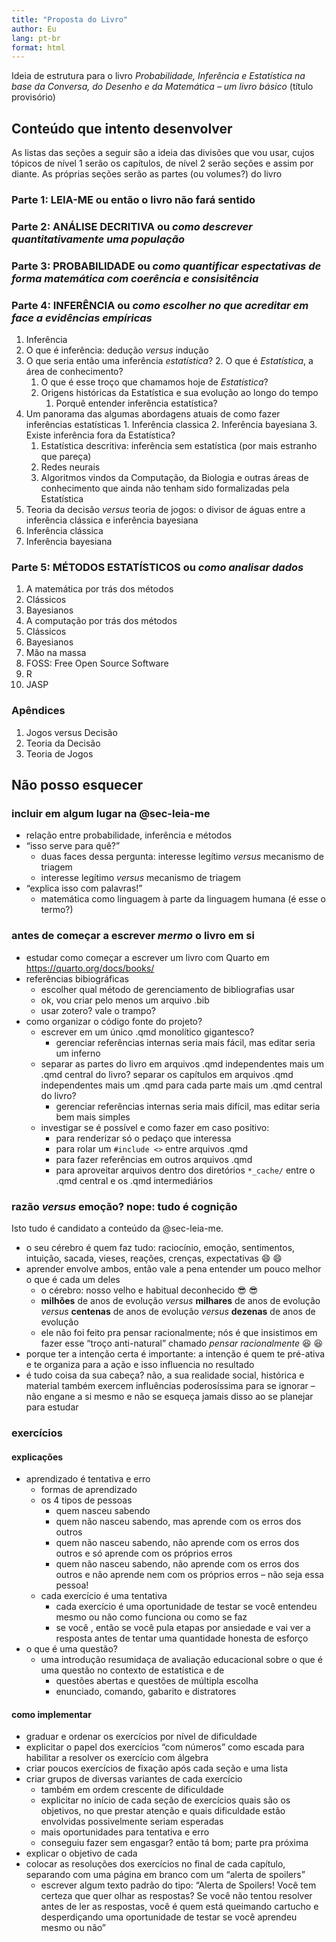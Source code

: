 ```yaml
---
title: "Proposta do Livro"
author: Eu
lang: pt-br
format: html
---
```


Ideia de estrutura para o livro *Probabilidade, Inferência e Estatística na base da Conversa, do Desenho e da Matemática -- um livro básico* (título provisório)

## Conteúdo que intento desenvolver

As listas das seções a seguir são a ideia das divisões que vou usar, cujos tópicos de nível 1 serão os capítulos, de nível 2 serão seções e assim por diante. As próprias seções serão as partes (ou volumes?) do livro

### Parte 1: **LEIA-ME** ou então o livro não fará sentido {#sec-leia-me}

### Parte 2: **ANÁLISE DECRITIVA** ou *como descrever quantitativamente uma população* {#sec-descritiva}

### Parte 3: **PROBABILIDADE** ou *como quantificar espectativas de forma matemática com coerência e consisitência* {#sec-probabilidade}

### Parte 4: **INFERÊNCIA** ou *como escolher no que acreditar em face a evidências empíricas* {#sec-inferencia}

1. Inferência
  1. O que é inferência: dedução *versus* indução
  1. O que seria então uma inferência *estatística*?
    2. O que é *Estatística*, a área de conhecimento?
      1. O que é esse troço que chamamos hoje de *Estatística*?
      2. Origens históricas da Estatística e sua evolução ao longo do tempo
    1. Porquê entender inferência estatística?
  1. Um panorama das algumas abordagens atuais de como fazer inferências estatísticas
    1. Inferência classica
    2. Inferência bayesiana
    3. Existe inferência fora da Estatística?
      1. Estatística descritiva: inferência sem estatística (por mais estranho que pareça)
      1. Redes neurais
      2. Algoritmos vindos da Computação, da Biologia e outras áreas de conhecimento que ainda não tenham sido formalizadas pela Estatística
  2. Teoria da decisão *versus* teoria de jogos: o divisor de águas entre a inferência clássica e inferência bayesiana
2. Inferência clássica
3. Inferência bayesiana

### Parte 5: **MÉTODOS ESTATÍSTICOS** ou *como analisar dados* {#sec-metodos}

1. A matemática por trás dos métodos
  1. Clássicos
  2. Bayesianos
2. A computação por trás dos métodos
  1. Clássicos
  2. Bayesianos
3. Mão na massa
  1. FOSS: Free Open Source Software
  1. R
  2. JASP

### Apêndices {#sec-apendices}

1. Jogos versus Decisão
1. Teoria da Decisão
2. Teoria de Jogos

## Não posso esquecer {#sec-nao-posso-esquecer}

### incluir em algum lugar na @sec-leia-me

- relação entre probabilidade, inferência e métodos
- "isso serve para quê?"
  - duas faces dessa pergunta: interesse legítimo *versus* mecanismo de triagem
  - interesse legítimo *versus* mecanismo de triagem
- "explica isso com palavras!"
  - matemática como linguagem à parte da linguagem humana (é esse o termo?)


### antes de começar a escrever *mermo* o livro em si

- estudar como começar a escrever um livro com Quarto em <https://quarto.org/docs/books/>
- referências bibiográficas
  - escolher qual método de gerenciamento de bibliografias usar
  - ok, vou criar pelo menos um arquivo .bib
  - usar zotero? vale o trampo?
- como organizar o código fonte do projeto?
  - escrever em um único .qmd monolítico gigantesco?
    - gerenciar referências internas seria mais fácil, mas editar seria um inferno
  - separar as partes do livro em arquivos .qmd independentes mais um .qmd central do livro? separar os capítulos em arquivos .qmd independentes mais um .qmd para cada parte mais um .qmd central do livro?
    - gerenciar referências internas seria mais difícil, mas editar seria bem mais simples
  - investigar se é possível e como fazer em caso positivo:
    - para renderizar só o pedaço que interessa
    - para rolar um `#include <>` entre arquivos .qmd
    - para fazer referências em outros arquivos .qmd
    - para aproveitar arquivos dentro dos diretórios  `*_cache/` entre o .qmd central e os .qmd intermediários

### razão *versus* emoção? nope: tudo é cognição 

Isto tudo é candidato a conteúdo da @sec-leia-me.

- o seu cérebro é quem faz tudo: raciocínio, emoção, sentimentos, intuição, sacada, vieses, reações, crenças, expectativas 😄 &#x1F604;
- aprender envolve ambos, então vale a pena entender um pouco melhor o que é cada um deles
  - o cérebro: nosso velho e habitual deconhecido  😎 &#x1F60E;
  - **milhões** de anos de evolução *versus* **milhares** de anos de evolução *versus* **centenas** de anos de evolução *versus* **dezenas** de anos de evolução
  - ele não foi feito pra pensar racionalmente; nós é que insistimos em fazer esse "troço anti-natural" chamado *pensar racionalmente* 😆 &#x1F606;
- porque ter a intenção certa é importante: a intenção é quem te pré-ativa e te organiza para a ação e isso influencia no resultado
- é tudo coisa da sua cabeça? não, a sua realidade social, histórica e material também exercem influências poderosíssima para se ignorar -- não engane a si mesmo e não se esqueça jamais disso ao se planejar para estudar

### exercícios

#### explicações

- aprendizado é tentativa e erro
  - formas de aprendizado
  - os 4 tipos de pessoas
    - quem nasceu sabendo
    - quem não nasceu sabendo, mas aprende com os erros dos outros
    - quem não nasceu sabendo, não aprende com os erros dos outros e só aprende com os próprios erros
    - quem não nasceu sabendo, não aprende com os erros dos outros e não aprende nem com os próprios erros -- não seja essa pessoa!
  - cada exercício é uma tentativa
    - cada exercício é uma oportunidade de testar se você entendeu mesmo ou não como funciona ou como se faz
    - se você , então se você pula etapas por ansiedade e vai ver a resposta antes de tentar uma quantidade honesta de esforço
- o que é uma questão?
  - uma introdução resumidaça de avaliação educacional sobre o que é uma questão no contexto de estatística e de 
    - questões abertas e questões de múltipla escolha
    - enunciado, comando, gabarito e distratores

#### como implementar

- graduar e ordenar os exercícios por nível de dificuldade
- explicitar o papel dos exercícios "com números" como escada para habilitar a resolver os exercício com álgebra
- criar poucos exercícios de fixação após cada seção e uma lista
- criar grupos de diversas variantes de cada exercício
  - também em ordem crescente de dificuldade
  - explicitar no início de cada seção de exercícios quais são os objetivos, no que prestar atenção e quais dificuldade estão envolvidas possivelmente seriam esperadas
  - mais oportunidades para tentativa e erro
  - conseguiu fazer sem engasgar? então tá bom; parte pra próxima
- explicar o objetivo de cada
- colocar as resoluções dos exercícios no final de cada capítulo, separando com uma página em branco com um "alerta de spoilers"
  - escrever algum texto padrão do tipo: "Alerta de Spoilers! Você tem certeza que quer olhar as respostas?  Se você não tentou resolver antes de ler as respostas, você é quem está queimando cartucho e desperdiçando uma oportunidade de testar se você aprendeu mesmo ou não"
